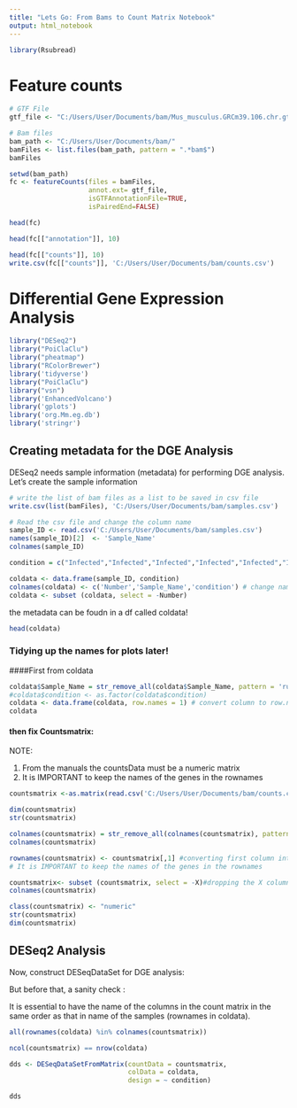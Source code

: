 ---
title: "Lets Go: From Bams to Count Matrix Notebook"
output: html_notebook
---

```{r}
library(Rsubread)
```

# Feature counts
```{r}
# GTF File
gtf_file <- "C:/Users/User/Documents/bam/Mus_musculus.GRCm39.106.chr.gtf"

```

```{r}
# Bam files
bam_path <- "C:/Users/User/Documents/bam/"
bamFiles <- list.files(bam_path, pattern = ".*bam$")
bamFiles
```


```{r}
setwd(bam_path)
fc <- featureCounts(files = bamFiles,
                    annot.ext= gtf_file,
                    isGTFAnnotationFile=TRUE,
                    isPairedEnd=FALSE)
```



```{r}
head(fc)
```
```{r}
head(fc[["annotation"]], 10)

```

```{r}
head(fc[["counts"]], 10)
write.csv(fc[["counts"]], 'C:/Users/User/Documents/bam/counts.csv')
```


# Differential Gene Expression Analysis

```{r}
library("DESeq2")
library("PoiClaClu")
library("pheatmap")
library("RColorBrewer")
library('tidyverse')
library("PoiClaClu")
library("vsn")
library('EnhancedVolcano')
library('gplots')
library('org.Mm.eg.db')
library('stringr')
```



## Creating metadata for the DGE Analysis

DESeq2 needs sample information (metadata) for performing DGE analysis. Let’s create the sample information 
```{r}
# write the list of bam files as a list to be saved in csv file
write.csv(list(bamFiles), 'C:/Users/User/Documents/bam/samples.csv')
```



```{r}
# Read the csv file and change the column name 
sample_ID <- read.csv('C:/Users/User/Documents/bam/samples.csv')
names(sample_ID)[2]  <- 'Sample_Name'
colnames(sample_ID)
```


```{r}
condition = c("Infected","Infected","Infected","Infected","Infected","Infected","Infected","Infected","Infected","Infected","Infected","Infected","Infected","Infected","Infected","Infected","Infected","Infected","Infected","control","control")
```


```{r}
coldata <- data.frame(sample_ID, condition)
colnames(coldata) <- c('Number','Sample_Name','condition') # change name of one of the columns
coldata <- subset (coldata, select = -Number)
```

the metadata can be foudn in a df called coldata!
```{r}
head(coldata)
```

### Tidying up the names for plots later!

####First from coldata
```{r}

coldata$Sample_Name = str_remove_all(coldata$Sample_Name, pattern = 'run6_trimmed_') # tidying up the names
#coldata$condition <- as.factor(coldata$condition)
coldata <- data.frame(coldata, row.names = 1) # convert column to row.names
coldata 
```

#### then fix Countsmatrix:

NOTE:

1. From the manuals the countsData must be a numeric matrix
2. It is IMPORTANT to keep the names of the genes in the rownames


```{r}
countsmatrix <-as.matrix(read.csv('C:/Users/User/Documents/bam/counts.csv'))
```

```{r}
dim(countsmatrix)
str(countsmatrix)
```

```{r}
colnames(countsmatrix) = str_remove_all(colnames(countsmatrix), pattern = 'run6_trimmed_') #tidying up these names again
colnames(countsmatrix)
```

```{r}
rownames(countsmatrix) <- countsmatrix[,1] #converting first column into rownames for sanity check later
# It is IMPORTANT to keep the names of the genes in the rownames

```


```{r}
countsmatrix<- subset (countsmatrix, select = -X)#dropping the X column
colnames(countsmatrix)
```


```{r}

class(countsmatrix) <- "numeric"
str(countsmatrix)
dim(countsmatrix)
```


## DESeq2 Analysis


Now, construct DESeqDataSet for DGE analysis:


But before that, a sanity check :

It is essential to have the name of the columns in the count matrix in the same order as that in name of the samples (rownames in coldata).

```{r}
all(rownames(coldata) %in% colnames(countsmatrix))
```

```{r}
ncol(countsmatrix) == nrow(coldata)
```

```{r}
dds <- DESeqDataSetFromMatrix(countData = countsmatrix, 
                              colData = coldata, 
                              design = ~ condition)
```

```{r}
dds
```



